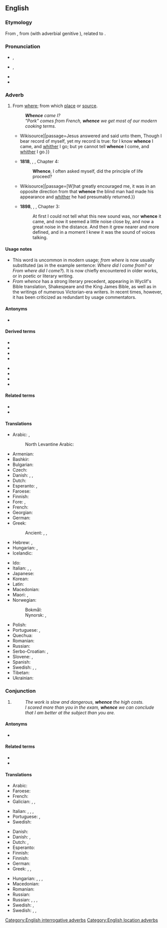 ==English==
{{was wotd|2012|November|9}}

===Etymology===
{{PIE root|en|kʷ}}
From {{etyl|enm|en}} {{m|enm|whennes}}, from {{etyl|ang|en}} {{m|ang|hwanone}} (with adverbial genitive {{m|enm|-s}}), related to {{m|ang|hwænne}}.

===Pronunciation===
* {{enPR|hwĕns}}, {{IPA|/ʍɛns/|lang=en}}
* {{qualifier|in accents with the [[wine-whine merger]]}} {{enPR|wĕns}}, {{IPA|/wɛns/|lang=en}}
* {{audio|en-us-whence.ogg|Audio (US)|lang=en}}
* {{rhymes|ɛns|lang=en}}

===Adverb===
{{en-adv|-}}

# {{lb|en|archaic|formal|or|literary}} From [[where]]; from which [[place]] or [[source]].
#: '''''Whence''' came I?''
#: ''"Pork" comes from French, '''whence''' we get most of our modern cooking terms.''
#* {{quote-book|year=1611|title=King James Bible|section=John 8:14|url=[s:Bible (King James)/John{{!}}Wikisource]|passage=Jesus answered and said unto them, Though I bear record of myself, yet my record is true: for I know '''whence''' I came, and [[whither]] I go; but ye cannot tell '''whence''' I come, and [[whither]] I go.}}
#* '''1818''', {{w|Mary Shelley}}, {{w|Frankenstein|''Frankenstein''}}, Chapter 4:
#*: '''Whence''', I often asked myself, did the principle of life proceed?
#* {{quote-book|year=1883|author=Robert Louis Stevenson|title=Treasure Island|chapter=The Sea-chest|url=[s:Treasure Island/Chapter 4{{!}}Wikisource]|passage=[W]hat greatly encouraged me, it was in an opposite direction from that '''whence''' the blind man had made his appearance and [[whither]] he had presumably returned.}}
#* '''1898''', {{w|J. Meade Falkner}}, {{w|Moonfleet|''Moonfleet''}}, Chapter 3:
#*: At first I could not tell what this new sound was, nor '''whence''' it came, and now it seemed a little noise close by, and now a great noise in the distance. And then it grew nearer and more defined, and in a moment I knew it was the sound of voices talking.

====Usage notes====
* This word is uncommon in modern usage; ''from where'' is now usually substituted (as in the example sentence: ''Where did I come from?'' or ''From where did I come?''). It is now chiefly encountered in older works, or in poetic or literary writing.
* ''From whence'' has a strong literary precedent, appearing in Wyclif's Bible translation, Shakespeare and the King James Bible, as well as in the writings of numerous Victorian-era writers. In recent times, however, it has been criticized as redundant by usage commentators.

====Antonyms====
* {{l|en|whither}}

====Derived terms====
{{rel-top4|Terms derived from whence}}
* {{l|en|anywhence}}
* {{l|en|elsewhence}}
* {{l|en|everywhence}}
* {{l|en|nowhence}}
{{rel-mid}}
* {{l|en|somewhence}}
* {{l|en|whencever}}
* {{l|en|whenceforth}}
* {{l|en|whencesoever}}
{{rel-bottom}}

====Related terms====
* {{l|en|hence}}
* {{l|en|thence}}

====Translations====
{{trans-top|from where; from which place or source}}
* Arabic: {{t|ar|مِن أَيْن}}, {{t|ar|مِن حَيْثُ}}
*: North Levantine Arabic: {{t|apc|منين|tr=mnen}}
* Armenian: {{t+|hy|ուստի}}
* Bashkir: {{t|ba|ҡайҙан}}
* Bulgarian: {{t+|bg|откъде|tr=otkădé|sc=Cyrl}}
* Czech: {{t+|cs|odkud}}
* Danish: {{t|da|hvorfra}}, {{t|da|hvoraf}}, {{t|da|hveden}}
* Dutch: {{t+|nl|waarvandaan}}
* Esperanto: {{t|eo|de kie}}, {{t|eo|el kie}}
* Faroese: {{t|fo|hvaðani}}
* Finnish: {{t+|fi|mistä}}
* Fore: {{t|for|forrt}}, {{t|for|gerrt}}
* French: {{t+|fr|d'où}}
* Georgian: {{t|ka|საიდან}}
* German: {{t+|de|woher}}
* Greek: {{t+|el|αφού}}
*: Ancient: {{t|grc|πόθεν}} {{qualifier|direct interrogative}}, {{t|grc|ὅθεν}} {{qualifier|relative}}, {{t|grc|ὁπόθεν}} {{qualifier|indirect interrogative}}
* Hebrew: {{t|he|מֵאַיִן|tr=meáin}}, {{t|he|מִנַּיִן|tr=minnáin}}
* Hungarian: {{t+|hu|honnan}}, {{t+|hu|honnét}}
* Icelandic: {{t+|is|hvaðan}}
{{trans-mid}}
* Ido: {{t+|io|deube}}
* Italian: {{t+|it|onde}}, {{t+|it|donde}}, {{t|it|[[da]] [[dove]]}}
* Japanese: {{t|ja|どこから|tr=doko kara}}
* Korean: {{t|ko|어디서|tr=eo-di-seo}}
* Latin: {{t+|la|unde}}
* Macedonian: {{t|mk|од каде|tr=od káde|sc=Cyrl}}
* Maori: {{t|mi|nō hea}}, {{t|mi|nō whea}}
* Norwegian:
*: Bokmål: {{t|nb|hvorfra}}
*: Nynorsk: {{t|nn|kvar ifrå}}, {{t|nn|kor ifrå}}
* Polish: {{t+|pl|skąd}}
* Portuguese: {{t+|pt|donde}}, {{t|pt|de onde}}
* Quechua: {{t|qu|maymanta}}
* Romanian: {{t|ro|de unde}}
* Russian: {{t+|ru|отку́да}}
* Serbo-Croatian: {{t+|sh|odakle}}, {{t+|sh|otkud}}
* Slovene: {{t|sl|od kod}}, {{t|sl|od koder}}
* Spanish: {{t|es|[[de]] [[donde]]}}
* Swedish: {{t+|sv|varifrån}}, {{t|sv|var i från}}, {{t+|sv|vadan}}
* Tibetan: {{t|bo|ག་ནས}}
* Ukrainian: {{t|uk|звідки|sc=Cyrl}}
{{trans-bottom}}

===Conjunction===
{{en-con}}

# {{lb|en|literary|poetic}} {{non-gloss definition|Used for introducing the result of a fact that has just been stated.}}
#: ''The work is slow and dangerous, '''whence''' the high costs.''
#: ''I scored more than you in the exam, '''whence''' we can conclude that I am better at the subject than you are.''

====Antonyms====
* {{l|en|whither}}

====Related terms====
* {{l|en|hence}}
* {{l|en|thence}}

====Translations====
{{trans-top|conjunction}}
* Arabic: {{t|ar|مِن حَيْث}}
* Faroese: {{t|fo|hvaðani}}
* French: {{t+|fr|d'où}}
* Galician: {{t|gl|[[de]] [[aí]]}}, {{t|gl|[[de]] [[onde]]}}, {{t|gl|[[do]] [[cal]]}}
{{trans-mid}}
* Italian: {{t+|it|onde}}, {{t+|it|donde}}, {{t|it|[[da]] [[dove]]}}, {{t|it|[[da]] [[cui]]}}
* Portuguese: {{t|pt|[[de]] [[onde]]}}, {{t+|pt|donde}}
* Swedish: {{t+|sv|därav}}
{{trans-bottom}}

{{checktrans-top}}
* Danish: {{t|da|hvorfra}}
* Danish: {{t|da|hvorfra}}, {{t|da|hvoraf}}
* Dutch: {{t+check|nl|waarvandaan}}, {{t-check|nl|[[waar]] … [[vandaan]]…}}
* Esperanto: {{t|eo|el kie}}
* Finnish: {{t+|fi|mistä}}
* Finnish: {{t+|fi|mistä}}
* German: {{t+check|de|woher}}
* Greek: {{t+|el|πούθε}}, {{t|el|από πού}}, {{t|el|[[από]] [[όπου]]}}
{{trans-mid}}
* Hungarian: {{t+|hu|ahonnan}}, {{t+|hu|ahonnét}}, {{t+|hu|ahonnan}}, {{t|hu|amiből}}
* Macedonian: {{t|mk|откаде|tr=ótkade|sc=Cyrl}}
* Romanian: {{t|ro|de unde}}
* Russian: {{t+|ru|отку́да}}
* Russian: {{t+|ru|отку́да}}, {{t+|ru|отсю́да}}, {{t+|ru|сле́довательно}}, {{t+|ru|зна́чит}}
* Swedish: {{t+|sv|varav}}, {{t|sv|var av}}
* Swedish: {{t+|sv|varifrån}}, {{t|sv|var i från}}, {{t+|sv|vadan}}
{{trans-bottom}}

[[Category:English interrogative adverbs]]
[[Category:English location adverbs]]